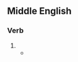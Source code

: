 ==Middle English==

===Verb===
{{head|enm|verb forms}}

# {{past tense of|enm|upheave}}
#* {{RQ:Chaucer Canterbury|Knight's Tale|passage=And Arcita anon his hand '''up haf''', <br>And moore encens into the fyr he cast}}